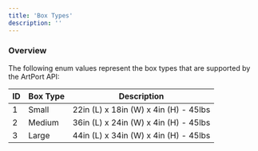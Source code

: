 ```yaml
---
title: 'Box Types'
description: ''
---
```


### Overview

The following enum values represent the box types that are supported by the ArtPort API:

| ID | Box Type | Description                           |
|----|----------|---------------------------------------|
| 1  | Small    | 22in (L) x 18in (W) x 4in (H) - 45lbs |
| 2  | Medium   | 36in (L) x 24in (W) x 4in (H) - 45lbs |
| 3  | Large    | 44in (L) x 34in (W) x 4in (H) - 45lbs |
